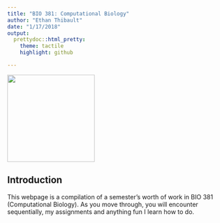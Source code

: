 ```yaml
---
title: "BIO 381: Computational Biology"
author: "Ethan Thibault"
date: "1/17/2018"
output: 
  prettydoc::html_pretty:
    theme: tactile
    highlight: github

---
```


<img src="Ethan.jpg" width="200" height="200" />

## Introduction

This webpage is a compilation of a semester's worth of work in BIO 381 (Computational Biology). As you move through, you will encounter sequentially, my assignments and anything fun I learn how to do.